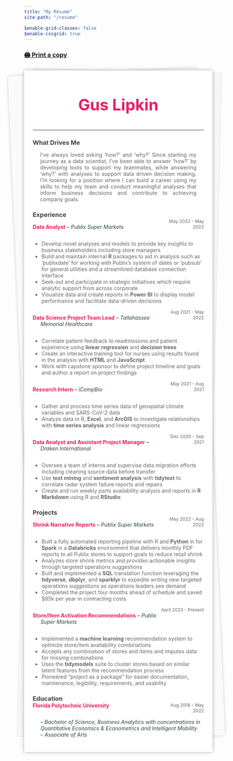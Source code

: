 ```yaml
---
title: "My Résumé"
site-path: "/resume"

$enable-grid-classes: false
$enable-cssgrid: true
---
```


<style>
	#center { width: 70%; }
	.noBorder { border:none !important; }
	.container { display: flex; }
	.column { flex: 1; }

	.flex-container {
    display: flex;
    flex-wrap: wrap;
  }

  .flex-item {
    flex: 25%;
  }

	.grid-container {
		display: grid;
		grid-template-columns: 1fr 2fr 1fr;
	}
	.item-1 {
		grid-column:  1; 
		grid-row:  1;
		}
	.item-2 {
		grid-column: 2;
		grid-row: 1;
	}
	.item-3 {
		grid-column: 3;
		grid-row: 1;
		text-align: right;
	}

	.grid-job {
		display: grid;
		grid-template-columns: 3fr 1fr;
	}
	.job {
		grid-column: 1;
		grid-row:  1;
		color: #e91d63;
		text-indent: -1.5em; 
		padding-left: 1.5em;
	}
	.time {
		grid-column: 2;
		grid-row: 1;
		text-align: right;
		color:  #666666;
		font-size: 12px;
	}

	@media (max-width: 700px) {
		.flex-item {
    		flex: 33.33%;
  		}

		.grid-container {
			display: grid;
			justify-items: center;
		}
		.item-1 {
			grid-column:  2; 
			grid-row:  2;
		}
		.item-2 {
			grid-column: 2;
			grid-row: 1;
		}
		.item-3 {
			grid-column: 2;
			grid-row: 3;
			text-align: center;
		}

		.grid-job {
			display: grid;
			grid-template-columns: 1fr;
		}
		.job {
			grid-column: 1;
			grid-row:  1;
			color: #e91d63;
			text-indent: -1.5em; 
			padding-left: 1.5em;
		}
		.time {
			grid-column: 1;
			grid-row: 2;
			text-align: left;
			color:  #666666;
			font-size: 12px;
		}
	}

	/* style from: https://codepen.io/mlms13/pen/LKFoy */
	.letter {
  	background: #fff;
  	box-shadow: 0 0 10px rgba(0,0,0,0.3);
  	margin: 26px auto 0;
  	max-width: auto;
  	min-height: 300px;
  	padding: 24px;
  	padding-left: 4.5%;
  	padding-right: 4.5%;
  	position: relative;
	}
	.letter:before, .letter:after {
  	content: "";
  	height: 98%;
  	position: absolute;
  	width: 100%;
  	z-index: -1;
	}
	.letter:before {
  	background: #fafafa;
  	box-shadow: 0 0 8px rgba(0,0,0,0.2);
  	left: -5px;
  	top: 4px;
  	--width:  10vw;
  	transform: rotate(-2.5deg);
	}
	.letter:after {
  	background: #f6f6f6;
  	box-shadow: 0 0 3px rgba(0,0,0,0.2);
  	right: -3px;
  	top: 1px;
  	transform: rotate(1.4deg);
	}
	/* end attribution */
</style>

### [🖨 Print a copy](assets/Gus_Lipkin_Resume_for_GitHub.pdf) {.unnumbered .unlisted}

<div class="letter resumeClass" id="resume">

<div style="color:#e91d63; font-size: 42px; text-align: center;">
<b>Gus Lipkin</b>
</div>
----
<h3 style="margin-bottom: 0px; color:#404040;">What Drives Me</h3>
<div>
<p style="font-size: 14px; color:#666666; padding-left: 20px; padding-right: 20px; text-align: justify; text-justify: auto;">I’ve always loved asking ‘how?’ and ‘why?’ Since starting my journey as a data scientist, I’ve been able to answer ‘how?’ by developing tools to support my teammates, while answering ‘why?’ with analyses to support data driven decision making. I’m looking for a position where I can build a career using my skills to help my team and conduct meaningful analyses that inform business decisions and contribute to achieving company goals.</p>
</div>

<h3 style="margin-bottom: 0px; color:#404040;">Experience</h3>
<div class="grid-job">
<div class="job">
<span><b>Data Analyst</b></span>
<span style="color:#2e4440"><em> – Publix Super Markets</em></span>
</div>
<div class="time">May 2022 - May 2023</div>
</div>
<ul style="font-size: 14px; color:#666666;">
	<li>Develop novel analyses and models to provide key insights to business stakeholders including store managers</li>
	<li>Build and maintain internal <b>R</b> packages to aid in analysis such as ‘publixdate’ for working with Publix’s system of dates or ‘pubsub’ for general utilities and a streamlined database connection interface</li>
	<li>Seek out and participate in strategic initiatives which require analytic support from across corporate</li>
  <li>Visualize data and create reports in <b>Power BI</b> to display model performance and facilitate data-driven decisions</li>
</ul>

<div class="grid-job">
<div class="job">
<span><b>Data Science Project Team Lead</b></span>
<span style="color:#2e4440"><em> – Tallahassee Memorial Healthcare</em></span>
</div>
<div class="time">Aug 2021 - May 2022</div>
</div>
<ul style="font-size: 14px; color:#666666;">
	<li>Correlate patient feedback to readmissions and patient experience using <b>linear regression</b> and <b>decision trees</b></li>
	<li>Create an interactive training tool for nurses using results found in the analysis with <b>HTML</b> and <b>JavaScript</b></li>
	<li>Work with capstone sponsor to define project timeline and goals and author a report on project findings</li>
</ul>

<div class="grid-job">
<div class="job">
<span><b>Research Intern</b></span>
<span style="color:#2e4440"><em> – iCompBio</em></span>
</div>
<div class="time">May 2021 - Aug 2021</div>
</div>
<ul style="font-size: 14px; color:#666666;">
	<li>Gather and process time series data of geospatial climate variables and SARS-CoV-2 data</li>
	<li>Analyze data in R, <b>Excel</b>, and <b>ArcGIS</b> to investigate relationships with <b>time series analysis</b> and linear regressions</li>
</ul>

<div class="grid-job">
<div class="job">
<span><b>Data Analyst and Assistant Project Manager</b></span>
<span style="color:#2e4440"><em> – Draken International</em></span>
</div>
<div class="time">Dec 2020 - Sep 2021</div>
</div>
<ul style="font-size: 14px; color:#666666;">
	<li>Oversee a team of interns and supervise data migration efforts including cleaning source data before transfer</li>
	<li>Use <b>text mining</b> and <b>sentiment analysis</b> with <b>tidytext</b> to correlate radar system failure reports and repairs</li>
	<li>Create and run weekly parts availability analysis and reports in <b>R Markdown</b> using R and <b>RStudio</b></li>
</ul>

<h3 style="margin-bottom: 0px; color:#404040;">Projects</h3>
<div class="grid-job">
<div class="job">
<span><b>Shrink Narrative Reports</b></span>
<span style="color:#2e4440"><em> – Publix Super Markets</em></span>
</div>
<div class="time">May 2022 - Aug 2022</div>
</div>
<ul style="font-size: 14px; color:#666666;">
	<li>Built a fully automated reporting pipeline with R and <b>Python</b> in for <b>Spark</b> in a <b>Databricks</b> environment that delivers monthly PDF reports to all Publix stores to support goals to reduce retail shrink</li>
	<li>Analyzes store shrink metrics and provides actionable insights through targeted operations suggestions</li>
	<li>Built and implemented a <b>SQL</b> translation function leveraging the <b>tidyverse</b>, <b>dbplyr</b>, and <b>sparklyr</b> to expedite writing new targeted operations suggestions as operations leaders see demand</li>
	<li>Completed the project four months ahead of schedule and saved $85k per year in contracting costs</li>
</ul>
<div class="grid-job">
<div class="job">
<span><b>Store/Item Activation Recommendations</b></span>
<span style="color:#2e4440"><em> – Publix Super Markets</em></span>
</div>
<div class="time">April 2023 - Present</div>
</div>
<ul style="font-size: 14px; color:#666666;">
	<li>Implemented a <b>machine learning</b> recommendation system to optimize store/item availability combinations</li>
	<li>Accepts any combination of stores and items and imputes data for missing combinations</li>
	<li>Uses the <b>tidymodels</b> suite to cluster stores based on similar latent features from the recommendation process</li>
	<li>Pioneered “project as a package” for easier documentation, maintenance, legibility, requirements, and usability</li>
</ul>

<h3 style="margin-bottom: 0px; color:#404040;">Education</h3>

<div class="grid-job">
<div class="job"><b>Florida Polytechnic University</b></div>
<div class="time">Aug 2018 - May 2022</div>
</div>
<div style="text-indent: -1.5em; padding-left: 1.5em;">
<span style="color:#2e4440; padding-left: 1.5em;"><em>– Bachelor of Science, Business Analytics with concentrations in Quantitative Economics & Econometrics and Intelligent Mobility</em></span>
<br>
<span style="color:#2e4440;"><em>– Associate of Arts</em></span>
</div>

</div>
